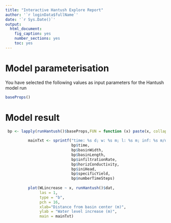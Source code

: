 ```yaml
---
title: "Interactive Hantush Explore Report"
author: '`r loginData$fullName`'
date: '`r Sys.Date()`'
output:
  html_document:
    fig_caption: yes
    number_sections: yes
    toc: yes
---
```


# Model parameterisation 

You have selected the following values as input parameters for the Hantush model
run

```r
baseProps()
```

\pagebreak

# Model result

```r
 bp <- lapply(runHantush()$baseProps,FUN = function (x) paste(x, collapse=","))
          
          mainTxt <- sprintf("time: %s d; w: %s m; l: %s m; inf: %s m/d; hkr: %s m/d, h0: %s m, sy: %s, nTS: %s",
                             bp$time, 
                             bp$basinWidth, 
                             bp$basinLength, 
                             bp$infiltrationRate, 
                             bp$horizConductivity, 
                             bp$iniHead,
                             bp$specificYield, 
                             bp$numberTimeSteps)
          
          plot(WLincrease ~ x, runHantush()$dat, 
               las = 1, 
               type = "b",
               pch = 16,
               xlab="Distance from basin center (m)", 
               ylab = "Water level increase (m)",
               main = mainTxt)
```
